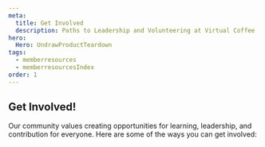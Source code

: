 ```yaml
---
meta:
  title: Get Involved
  description: Paths to Leadership and Volunteering at Virtual Coffee
hero:
  Hero: UndrawProductTeardown
tags:
  - memberresources
  - memberresourcesIndex
order: 1
---
```



<TextContainer background="light" showBackToTopLink={false}>

## Get Involved!

Our community values creating opportunities for learning, leadership, and contribution for everyone. Here are some of the ways you can get involved:

<FileIndex subDirectory="resources/virtual-coffee/get-involved" />

</TextContainer>
